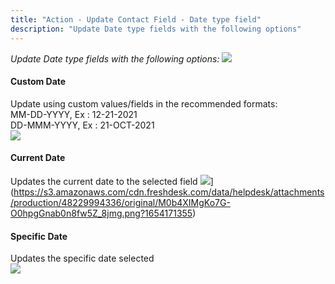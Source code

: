 ```yaml
---
title: "Action - Update Contact Field - Date type field"
description: "Update Date type fields with the following options"
---
```


*Update Date type fields with the following options:*
![](https://s3.amazonaws.com/cdn.freshdesk.com/data/helpdesk/attachments/production/48229994125/original/Q9MsZm0kb2DcOOB21N0I6-95EtpPoRH99w.png?1654171325)

#### Custom Date

Update using custom values/fields in the recommended formats:  
MM-DD-YYYY, Ex : 12-21-2021  
DD-MMM-YYYY, Ex : 21-OCT-2021  
![](https://s3.amazonaws.com/cdn.freshdesk.com/data/helpdesk/attachments/production/48229994192/original/jhHTagkMnBHsUHepl3lpFeWsAouSsrlqdQ.png?1654171342)

#### Current Date

Updates the current date to the selected field
![](https://s3.amazonaws.com/cdn.freshdesk.com/data/helpdesk/attachments/production/48229994336/original/M0b4XIMgKo7G-O0hpgGnab0n8fw5Z_8jmg.png?1654171355)](https://s3.amazonaws.com/cdn.freshdesk.com/data/helpdesk/attachments/production/48229994336/original/M0b4XIMgKo7G-O0hpgGnab0n8fw5Z_8jmg.png?1654171355)

  

  

#### Specific Date

Updates the specific date selected  
![](https://s3.amazonaws.com/cdn.freshdesk.com/data/helpdesk/attachments/production/48229994370/original/N828prua2r7KzsH5iub81N1DQxbw47MB8Q.png?1654171368)